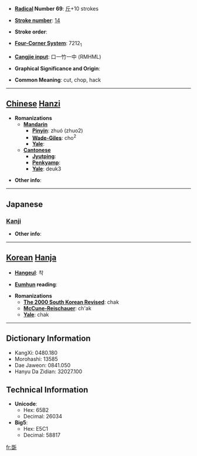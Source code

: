 * '''[[Wiktionary:Chinese radical index| Radical]] Number 69''': [[Wiktionary:Chinese radical index 斤|斤]]+10 strokes

* '''[[Wiktionary:Chinese total strokes index|Stroke number]]''': [[Wiktionary:Chinese total strokes index 14|14]]

* '''Stroke order''': 

* '''[[Wiktionary:Chinese four corner index|Four-Corner System]]''': 7212<sub>1</sub>

* '''[[Wiktionary:Chinese Cangjie index|Cangjie input]]''': 口一竹一中 (RMHML)

* '''Graphical Significance and Origin''': 

* '''Common Meaning''': cut, chop, hack

----

== [[Chinese]] [[Hanzi]] ==

* '''Romanizations'''
** '''[[Mandarin]]'''
*** '''[[Pinyin]]''': zhuó (zhuo2)
*** '''[[Wade-Giles]]''': cho<sup>2</sup>
*** '''[[Yale]]''': 
** '''[[Cantonese]]'''
*** '''[[Jyutping]]''':
*** '''[[Penkyamp]]''': 
*** '''[[Yale]]''': deuk3

* '''Other info''': 

----

==Japanese==
===[[Kanji]]===
{{kanji|on readings=[[たく]] (taku)
|kun readings=[[きる]] (kiru)
}}

* '''Other info''':  

----

== [[Korean]] [[Hanja]] ==

* '''[[Hangeul]]''': 착

* '''[[Eumhun]] reading''': 

* '''Romanizations'''
** '''[[The 2000 South Korean Revised Romanization|The 2000 South Korean Revised]]''': chak
** '''[[McCune-Reischauer]]''': ch'ak
** '''[[Yale]]''': chak

----

== Dictionary Information ==

* KangXi: 0480.180
* Morohashi: 13585
* Dae Jaweon: 0841.050
* Hanyu Da Zidian: 32027.100

== Technical Information ==

* '''Unicode''':
** Hex: 65B2
** Decimal: 26034
* '''Big5''':
** Hex: E5C1
** Decimal: 58817

[[fr:斲]]